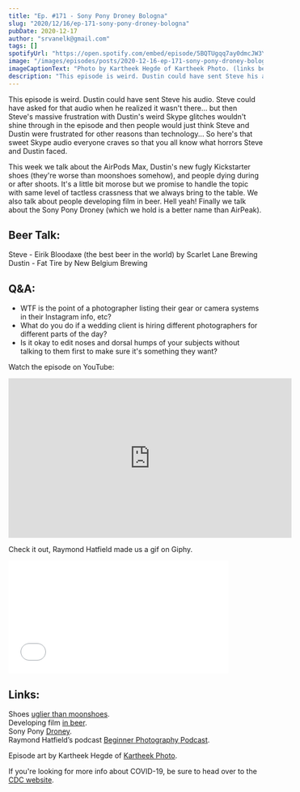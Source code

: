 ```yaml
---
title: "Ep. #171 - Sony Pony Droney Bologna"
slug: "2020/12/16/ep-171-sony-pony-droney-bologna"
pubDate: 2020-12-17
author: "srvanelk@gmail.com"
tags: []
spotifyUrl: "https://open.spotify.com/embed/episode/5BQTUgqq7ay0dmcJW3YEYS?utm_source=generator"
image: "/images/episodes/posts/2020-12-16-ep-171-sony-pony-droney-bologna/Kartheek+Hegde+-+4.webp"
imageCaptionText: "Photo by Kartheek Hegde of Kartheek Photo. (links below)"
description: "This episode is weird. Dustin could have sent Steve his audio. Steve could have asked for that audio when he realized it wasn't there... but then Steve's massive frustration with Dustin's weird Skype glitches wouldn't shine through in the episode and then people would just think Steve and Dustin were frustrated for other reasons than technology... So here's that sweet Skype audio everyone craves so that you all know what horrors Steve and Dustin faced."
---
```


This episode is weird. Dustin could have sent Steve his audio. Steve could have asked for that audio when he realized it wasn't there... but then Steve's massive frustration with Dustin's weird Skype glitches wouldn't shine through in the episode and then people would just think Steve and Dustin were frustrated for other reasons than technology... So here's that sweet Skype audio everyone craves so that you all know what horrors Steve and Dustin faced.

This week we talk about the AirPods Max, Dustin's new fugly Kickstarter shoes (they're worse than moonshoes somehow), and people dying during or after shoots. It's a little bit morose but we promise to handle the topic with same level of tactless crassness that we always bring to the table. We also talk about people developing film in beer. Hell yeah! Finally we talk about the Sony Pony Droney (which we hold is a better name than AirPeak).

## Beer Talk:  
Steve - Eirik Bloodaxe (the best beer in the world) by Scarlet Lane Brewing  
Dustin - Fat Tire by New Belgium Brewing

## Q&A:
- WTF is the point of a photographer listing their gear or camera systems in their Instagram info, etc?
- What do you do if a wedding client is hiring different photographers for different parts of the day?
- Is it okay to edit noses and dorsal humps of your subjects without talking to them first to make sure it's something they want?

Watch the episode on YouTube:

<iframe 
  width="560" 
  height="315" 
  src="https://www.youtube.com/embed/Wid1g-eAm9g" 
  frameborder="0" 
  allow="autoplay; 
  encrypted-media" allowfullscreen>
  </iframe>

Check it out, Raymond Hatfield made us a gif on Giphy.

<iframe class="embedly-embed" src="//cdn.embedly.com/widgets/media.html?src=https%3A%2F%2Fgiphy.com%2Fembed%2FrWeiMNOv0CYdhAr0HZ%2Ftwitter%2Fiframe&display_name=Giphy&url=https%3A%2F%2Fgiphy.com%2Fgifs%2Freaction-shocked-weddingphotohangover-rWeiMNOv0CYdhAr0HZ&image=https%3A%2F%2Fmedia0.giphy.com%2Fmedia%2FrWeiMNOv0CYdhAr0HZ%2Fgiphy.gif&key=61d05c9d54e8455ea7a9677c366be814&type=text%2Fhtml&schema=giphy&wmode=opaque" width="435" height="222" scrolling="no" title="Giphy embed" frameborder="0" allow="autoplay; fullscreen" allowfullscreen="true"></iframe>

## Links:  
Shoes [uglier than moonshoes](https://www.kickstarter.com/projects/tefors/flex-the-business-shoe-that-feels-like-a-sneaker).  
Developing film [in beer](https://petapixel.com/2020/12/01/photographing-portraits-of-brewers-and-developing-the-film-in-their-beer/).  
Sony Pony [Droney](https://www.republicworld.com/technology-news/gadgets/sonys-reveals-its-new-drones-project-airpeak-to-support-video-creators.html).  
Raymond Hatfield’s podcast [Beginner Photography Podcast](https://www.beginnerphotographypodcast.com/).

Episode art by Kartheek Hegde of [Kartheek Photo](https://kartheekphoto.com/).

If you're looking for more info about COVID-19, be sure to head over to the [CDC website](https://www.cdc.gov/coronavirus/2019-ncov/index.html).
